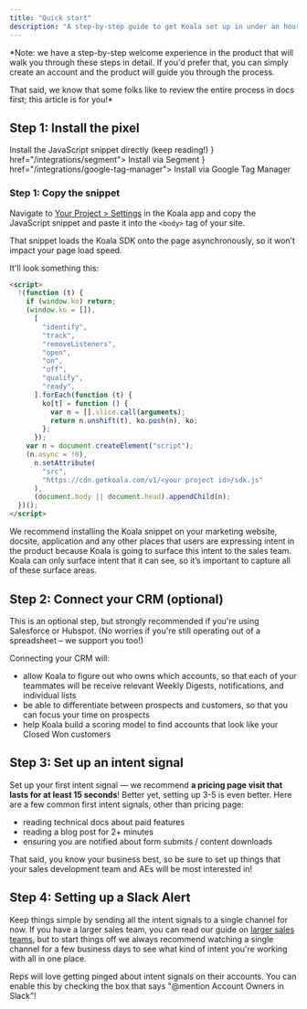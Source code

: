 ```yaml
---
title: "Quick start"
description: "A step-by-step guide to get Koala set up in under an hour."
---
```


*Note: we have a step-by-step welcome experience in the product that will walk you through these steps in detail. If you'd prefer that, you can simply create an account and the product will guide you through the process. 

That said, we know that some folks like to review the entire process in docs first; this article is for you!*

## Step 1: Install the pixel

<CardGroup cols={3}>
  <Card title="JavaScript" icon="js" href="#step-1-copy-the-snippet">
    Install the JavaScript snippet directly (keep reading!)
  </Card>
  <Card title="Segment" icon={<svg className="h-7 w-7" xmlns="http://www.w3.org/2000/svg" width="64" height="64" viewBox="0 0 64 64"><g transform="matrix(.768307 0 0 .768307 0 2.304922)"><path d="M51.9 52.8H4c-2.2 0-4-1.8-4-4s1.8-4 4-4h47.9c2.2 0 4 1.8 4 4s-1.8 4-4 4z" fill="#99cfac"/><path d="M41.7 77.3c-3.9 0-7.8-.6-11.5-1.7-2.1-.7-3.3-2.9-2.6-5s2.9-3.3 5-2.6c2.9.9 6 1.4 9.1 1.4 13.6 0 25.4-8.7 29.3-21.7.6-2.1 2.9-3.3 5-2.7s3.3 2.9 2.7 5c-5.1 16.3-19.9 27.3-37 27.3z" fill="#49b881"/><path d="M79.3 32.5H31.4c-2.2 0-4-1.8-4-4s1.8-4 4-4h47.9c2.2 0 4 1.8 4 4s-1.8 4-4 4z" fill="#99cfac"/><path d="M8.5 32.5c-.4 0-.8-.1-1.2-.2-2.1-.6-3.3-2.9-2.7-5C9.7 11 24.5 0 41.7 0c3.9 0 7.8.6 11.5 1.7 2.1.7 3.3 2.9 2.6 5s-2.9 3.3-5 2.6c-2.9-.9-6-1.4-9.1-1.4-13.6 0-25.4 8.7-29.3 21.7-.6 1.8-2.2 2.9-3.9 2.9z" fill="#49b881"/><g fill="#99cfac"><circle r="4" cy="13.3" cx="65.4"/><circle r="4" cy="64.1" cx="17.9"/></g></g></svg>} href="/integrations/segment">
    Install via Segment
  </Card>
  <Card title="Google Tag Manager" icon={<svg className="h-7 w-7"
      version="1.1"
      xmlns="http://www.w3.org/2000/svg"
      xmlns:xlink="http://www.w3.org/1999/xlink"
      x="0px"
      y="0px"
      width="192px"
      height="192px"
      viewBox="0 0 192 192"
      enable-background="new 0 0 192 192"
      xml:space="preserve"
    >
      <rect fill="none" width="192" height="192" />
      <g>
        <polygon
          fill="#8AB4F8"
          points="111.31,176.79 80.76,147 146.37,80 178,111 	"
        />
        <path
          fill="#4285F4"
          d="M111.44,45.08L81,14L14.44,79.93c-8.58,8.58-8.58,22.49,0,31.08L80,177l31-29L61.05,95.47L111.44,45.08z"
        />
        <path
          fill="#8AB4F8"
          d="M177.56,80.44l-66-66c-8.59-8.59-22.52-8.59-31.11,0c-8.59,8.59-8.59,22.52,0,31.11l66,66
		c8.59,8.59,22.52,8.59,31.11,0C186.15,102.96,186.15,89.03,177.56,80.44z"
        />
        <circle fill="#246FDB" cx="95.5" cy="162.5" r="21.5" />
      </g>
    </svg>} href="/integrations/google-tag-manager">
    Install via Google Tag Manager
  </Card>
</CardGroup>

### Step 1: Copy the snippet

Navigate to [Your Project > Settings](https://app.getkoala.com/users/login) in
the Koala app and copy the JavaScript snippet and paste it into the `<body>` tag
of your site.

That snippet loads the Koala SDK onto the page asynchronously, so it won’t
impact your page load speed.

It'll look something this:

```html
<script>
  !(function (t) {
    if (window.ko) return;
    (window.ko = []),
      [
        "identify",
        "track",
        "removeListeners",
        "open",
        "on",
        "off",
        "qualify",
        "ready",
      ].forEach(function (t) {
        ko[t] = function () {
          var n = [].slice.call(arguments);
          return n.unshift(t), ko.push(n), ko;
        };
      });
    var n = document.createElement("script");
    (n.async = !0),
      n.setAttribute(
        "src",
        "https://cdn.getkoala.com/v1/<your project id>/sdk.js"
      ),
      (document.body || document.head).appendChild(n);
  })();
</script>
```

<Note>
  We recommend installing the Koala snippet on your marketing website, docsite,
  application and any other places that users are expressing intent in the
  product because Koala is going to surface this intent to the sales team. Koala
  can only surface intent that it can see, so it’s important to capture all of
  these surface areas.
</Note>

## Step 2: Connect your CRM (optional)

This is an optional step, but strongly recommended if you're using Salesforce or Hubspot. (No worries if you're still operating out of a spreadsheet – we support you too!)

Connecting your CRM will:

* allow Koala to figure out who owns which accounts, so that each of your teammates will be receive relevant Weekly Digests, notifications, and individual lists
* be able to differentiate between prospects and customers, so that you can focus your time on prospects
* help Koala build a scoring model to find accounts that look like your Closed Won customers

## Step 3: Set up an intent signal

Set up your first intent signal — we recommend **a pricing page visit that lasts for at least 15 seconds**! Better yet, setting up 3-5 is even better. Here are a few common first intent signals, other than pricing page:

* reading technical docs about paid features
* reading a blog post for 2+ minutes 
* ensuring you are notified about form submits / content downloads  

That said, you know your business best, so be sure to set up things that your sales development team and AEs will be most interested in!

## Step 4: Setting up a Slack Alert

Keep things simple by sending all the intent signals to a single channel for now. If you have a larger sales team, you can read our guide on <a href="/admin-guides/larger-sales-teams">larger sales teams</a>, but to start things off we always recommend watching a single channel for a few business days to see what kind of intent you're working with all in one place.

Reps will love getting pinged about intent signals on their accounts. You can enable this by checking the box that says "@mention Account Owners in Slack"!

